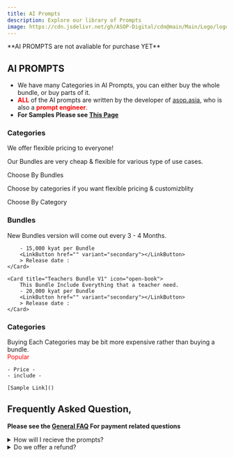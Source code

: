 ```yaml
---
title: AI Prompts
description: Explore our library of Prompts
image: https://cdn.jsdelivr.net/gh/ASOP-Digital/cdn@main/Main/Logo/logo.png
---
```


<Aside type="danger" title="Not avaliable yet"> **AI PROMPTS are not avaliable for purchase YET**</Aside>

## AI PROMPTS

- We have many Categories in AI Prompts, you can either buy the whole bundle, or buy parts of it. 
- <span style="color:red">**ALL**</span> of the AI prompts are written by the developer of [asop.asia](https://asop.asia), who is also a <span style="color:red">**prompt engineer**</span>.  
- **For Samples Please see [This Page](../../free-resources)**

### Categories

We offer flexible pricing to everyone! 

Our Bundles are very cheap & flexible for various type of use cases.

<LinkButton variant="secondary" href="#bundles"> Choose By Bundles</LinkButton>

Choose by categories if you want flexible pricing & customizblity

<LinkButton variant="primary" href="#categories-1"> Choose By Category </LinkButton>

### Bundles
<Aside type="tip">
    New Bundles version will come out every 3 - 4 Months.
</Aside>
<CardGrid stagger id="Bundles">
    <Card title="Students Bundle V1" icon="open-book"> 
            <Badge text="Popular" variant="caution" /><Badge text="Best Value" variant="danger" />

        - 15,000 kyat per Bundle 
        <LinkButton href="" variant="secondary"></LinkButton>
        > Release date : 
    </Card>

    <Card title="Teachers Bundle V1" icon="open-book">
        This Bundle Include Everything that a teacher need.
        - 20,000 kyat per Bundle 
        <LinkButton href="" variant="secondary"></LinkButton>
        > Release date : 
    </Card>
</CardGrid>

### Categories
<Aside type="note">
    Buying Each Categories may be bit more expensive rather than buying a bundle.
</Aside>

<CardGrid stagger>
<Card title="Essay Prompts">
    <span style="color:red"> Popular </span>

    - Price -
    - include - 

    [Sample Link]() 
</Card>



</CardGrid>





## Frequently Asked Question, 
**Please see the [General FAQ](../../../faq) For payment related questions** 


<details>
    <summary> How will I recieve the prompts?</summary>
    After you have made the payment, we will give you a link, you must download the files within 24 hour. 
    - If you have trouble recieveing the file, please let us know.
    - If failed to download within 24 hour, we will give another link that last for 12 hour.
        - If failed to download the second time we send the link, your money will not be refunded.
</details>

<details>
    <summary>Do we offer a refund?</summary>
    No, we do not offer a refund after you have recieved the product. 
</details>

